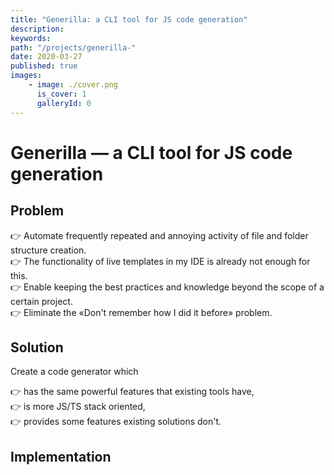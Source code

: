 ```yaml
---
title: "Generilla: a CLI tool for JS code generation"
description:
keywords:
path: "/projects/generilla-"
date: 2020-03-27
published: true
images:
    - image: ./cover.png
      is_cover: 1
      galleryId: 0
---
```



# Generilla &mdash; a CLI tool for JS code generation

<ProjectReleaseDate date={props.pageContext.frontmatter.date} />

## Problem

👉 Automate frequently repeated and annoying activity of file and folder structure creation.<br />
👉 The functionality of live templates in my IDE is already not enough for this.<br />
👉 Enable keeping the best practices and knowledge beyond the scope of a certain project.<br />
👉 Eliminate the &laquo;Don't remember how I did it before&raquo; problem.<br />

## Solution

Create a code generator which

👉 has the same powerful features that existing tools have,<br />
👉 is more JS/TS stack oriented,<br />
👉 provides some features existing solutions don't.<br />

## Implementation

<ProjectLinks
    source="https://github.com/gannochenko/generilla"
    article="/blog/how-to-make-a-code-generator-in-5-minutes-or-less"
/>
